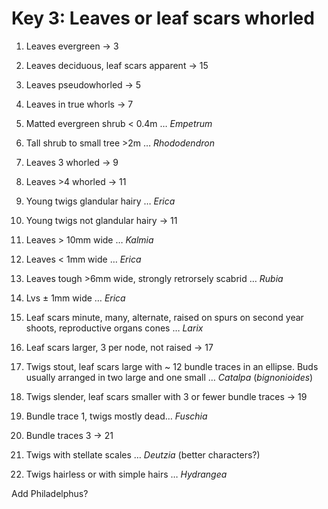 # Key 3: Leaves or leaf scars whorled {-}

1. Leaves evergreen -> 3
2. Leaves deciduous, leaf scars apparent -> 15

3. Leaves pseudowhorled -> 5
4. Leaves in true whorls -> 7

5. Matted evergreen shrub < 0.4m ... *Empetrum* 
6. Tall shrub to small tree >2m ... *Rhododendron* 

7. Leaves 3 whorled -> 9
8. Leaves >4 whorled -> 11

9. Young twigs glandular hairy ... *Erica* 
10. Young twigs not glandular hairy -> 11

11. Leaves > 10mm wide ... *Kalmia* 
12. Leaves < 1mm wide ... *Erica* 

13. Leaves tough >6mm wide, strongly retrorsely scabrid ... *Rubia* 
14. Lvs ± 1mm wide ... *Erica* 

15. Leaf scars minute, many, alternate, raised on spurs on second year shoots,
 reproductive organs cones ... *Larix* 
16. Leaf scars larger, 3 per node, not raised -> 17

17. Twigs stout, leaf scars large with ~ 12 bundle traces in an ellipse. Buds usually arranged in two large and one small ... *Catalpa* (*bignonioides*)
18. Twigs slender, leaf scars smaller with 3 or fewer bundle traces -> 19

19. Bundle trace 1, twigs mostly dead... *Fuschia*
20. Bundle traces 3 -> 21

21. Twigs with stellate scales ... *Deutzia* (better characters?)
22. Twigs hairless or with simple hairs ... *Hydrangea* 

Add Philadelphus?


